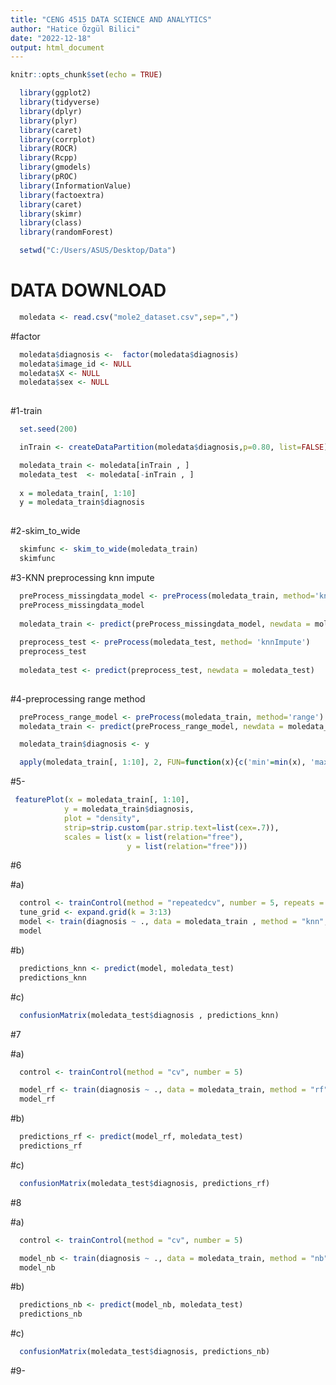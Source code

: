---
title: "CENG 4515 DATA SCIENCE AND ANALYTICS"
author: "Hatice Özgül Bilici"
date: "2022-12-18"
output: html_document
---

```{r setup, include=FALSE}
knitr::opts_chunk$set(echo = TRUE)
```


```{r echo=T, results='hide', warning=FALSE, message=FALSE}
  library(ggplot2)
  library(tidyverse)
  library(dplyr)
  library(plyr)
  library(caret)
  library(corrplot)
  library(ROCR)
  library(Rcpp)
  library(gmodels)
  library(pROC)
  library(InformationValue)
  library(factoextra)
  library(caret)
  library(skimr)
  library(class)
  library(randomForest)

```

```{r}
  setwd("C:/Users/ASUS/Desktop/Data")
```
# DATA DOWNLOAD

```{r}
  moledata <- read.csv("mole2_dataset.csv",sep=",")
```

#factor

```{r}
  moledata$diagnosis <-  factor(moledata$diagnosis)
  moledata$image_id <- NULL
  moledata$X <- NULL
  moledata$sex <- NULL
  
```


#1-train

```{r}

  set.seed(200)

  inTrain <- createDataPartition(moledata$diagnosis,p=0.80, list=FALSE)

  moledata_train <- moledata[inTrain , ]
  moledata_test  <- moledata[-inTrain , ]
  
  x = moledata_train[, 1:10]
  y = moledata_train$diagnosis
  
```


#2-skim_to_wide

```{r warning = FALSE}
  skimfunc <- skim_to_wide(moledata_train)
  skimfunc
```



#3-KNN preprocessing knn impute

```{r}
  preProcess_missingdata_model <- preProcess(moledata_train, method='knnImpute')
  preProcess_missingdata_model
  
  moledata_train <- predict(preProcess_missingdata_model, newdata = moledata_train)
  
  preprocess_test <- preProcess(moledata_test, method= 'knnImpute')
  preprocess_test
  
  moledata_test <- predict(preprocess_test, newdata = moledata_test)
  
```


#4-preprocessing range method

```{r}
  preProcess_range_model <- preProcess(moledata_train, method='range')
  moledata_train <- predict(preProcess_range_model, newdata = moledata_train)

  moledata_train$diagnosis <- y

  apply(moledata_train[, 1:10], 2, FUN=function(x){c('min'=min(x), 'max'=max(x))})

```

#5-

```{r warning =FALSE}
 featurePlot(x = moledata_train[, 1:10], 
            y = moledata_train$diagnosis, 
            plot = "density",
            strip=strip.custom(par.strip.text=list(cex=.7)),
            scales = list(x = list(relation="free"), 
                          y = list(relation="free")))
```


#6

#a)
```{r}

  control <- trainControl(method = "repeatedcv", number = 5, repeats = 3)
  tune_grid <- expand.grid(k = 3:13)
  model <- train(diagnosis ~ ., data = moledata_train , method = "knn", trControl = control, tuneGrid = tune_grid)
  model


```
#b)
```{r}

  predictions_knn <- predict(model, moledata_test)
  predictions_knn

```
#c)
```{r}

  confusionMatrix(moledata_test$diagnosis , predictions_knn)

```

#7

#a)
```{r}

  control <- trainControl(method = "cv", number = 5)

  model_rf <- train(diagnosis ~ ., data = moledata_train, method = "rf", trControl = control)
  model_rf

```
#b)
```{r}

  predictions_rf <- predict(model_rf, moledata_test)
  predictions_rf

```
#c)
```{r}

  confusionMatrix(moledata_test$diagnosis, predictions_rf)

```


#8

#a)
```{r warning = FALSE}
  control <- trainControl(method = "cv", number = 5)

  model_nb <- train(diagnosis ~ ., data = moledata_train, method = "nb", trControl = control)
  model_nb

```

#b)
```{r warning=FALSE}

  predictions_nb <- predict(model_nb, moledata_test)
  predictions_nb
```

#c)
```{r}
  confusionMatrix(moledata_test$diagnosis, predictions_nb)
```

#9-

```{r}

```
